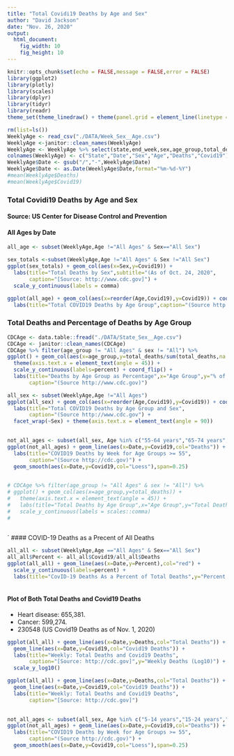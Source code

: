 ```yaml
---
title: "Total Covidi19 Deaths by Age and Sex"
author: "David Jackson"
date: "Nov. 26, 2020"
output: 
  html_document: 
    fig_width: 10
    fig_height: 10
---
```


```r
knitr::opts_chunk$set(echo = FALSE,message = FALSE,error = FALSE)
library(ggplot2)
library(plotly)
library(scales)
library(dplyr)
library(tidyr)
library(readr)
theme_set(theme_linedraw() + theme(panel.grid = element_line(linetype = 'dashed')))
```
```r
rm(list=ls())
WeeklyAge <- read_csv("./DATA/Week_Sex__Age.csv")
WeeklyAge <-janitor::clean_names(WeeklyAge)
WeeklyAge <- WeeklyAge %>% select(state,end_week,sex,age_group,total_deaths,covid_19_deaths)
colnames(WeeklyAge) <- c("State","Date","Sex","Age","Deaths","Covid19")
WeeklyAge$Date <- gsub("/","-",WeeklyAge$Date)
WeeklyAge$Date <- as.Date(WeeklyAge$Date,format="%m-%d-%Y")
#mean(WeeklyAge$Deaths)
#mean(WeeklyAge$Covid19)
```

### Total Covidi19 Deaths by Age and Sex
#### Source: US Center for Disease  Control and Prevention
####  All Ages by Date


```r
all_age <- subset(WeeklyAge,Age !="All Ages" & Sex=="All Sex")
``` 
```r
sex_totals <-subset(WeeklyAge,Age !="All Ages" & Sex !="All Sex")
ggplot(sex_totals) + geom_col(aes(x=Sex,y=Covid19)) +
  labs(title="Total Deaths by Sex",subtitle="(As of Oct. 24, 2020",
       caption="[Source: http://www.cdc.gov]") +
  scale_y_continuous(labels = comma)

```
```r
ggplot(all_age) + geom_col(aes(x=reorder(Age,Covid19),y=Covid19)) + coord_flip() +
  labs(title="Total COVID19 Deaths by Age Group",caption="(Source http://www.cdc.gov)")
```

### Total Deaths and Percentage of Deaths by Age Group

```r
CDCAge <- data.table::fread("./DATA/State_Sex__Age.csv")
CDCAge <- janitor::clean_names(CDCAge)
CDCAge %>% filter(age_group != "All Ages" & sex != "All") %>%
ggplot() + geom_col(aes(x=age_group,y=total_deaths/sum(total_deaths,na.rm=TRUE))) +
  theme(axis.text.x = element_text(angle = 45)) + 
  scale_y_continuous(labels=percent) + coord_flip() +
  labs(title="Deaths by Age Group as Percentage",x="Age Group",y="% of Age",
       caption="(Source http://www.cdc.gov)") 
```

```r
all_sex <- subset(WeeklyAge,Age !="All Ages")
ggplot(all_sex) + geom_col(aes(x=reorder(Age,Covid19),y=Covid19)) + coord_flip() +
  labs(title="Total COVID19 Deaths by Age Group and Sex",
       caption="(Source http://www.cdc.gov") +
  facet_wrap(~Sex) + theme(axis.text.x = element_text(angle = 90))
  
```
```r
not_all_ages <- subset(all_sex, Age %in% c("55-64 years","65-74 years","75-84 years","85 years and over") & Date >="2020-03-01")
ggplot(not_all_ages) + geom_line(aes(x=Date,y=Covid19,col="Deaths")) + facet_wrap(~Age,ncol=2) +
  labs(title="COVID19 Deaths by Week for Age Groups >= 55",
       caption="(Source http://cdc.gov)") +
  geom_smooth(aes(x=Date,y=Covid19,col="Loess"),span=0.25)
  
```

```r
# CDCAge %>% filter(age_group != "All Ages" & sex != "All") %>%
# ggplot() + geom_col(aes(x=age_group,y=total_deaths)) +
#   theme(axis.text.x = element_text(angle = 45)) +
#   labs(title="Total Deaths by Age Group",x="Age Group",y="Total Deaths") +
#   scale_y_continuous(labels = scales::comma)
#   
  
```
`
#### COVID-19 Deaths as a Precent of All Deaths 

```r
all_all <- subset(WeeklyAge,Age =="All Ages" & Sex=="All Sex")
all_all$Percent <- all_all$Covid19/all_all$Deaths
ggplot(all_all) + geom_line(aes(x=Date,y=Percent),col="red") +
  scale_y_continuous(labels=percent) +
  labs(title="CovID-19 Deaths As a Percent of Total Deaths",y="Percent of Total Deaths",caption="[Source: http://cdc.gov]")
  
```

#### Plot of Both Total Deaths and Covid19 Deaths
* Heart disease: 655,381.
* Cancer: 599,274.
* 230548 (US Covid19 Deaths as of Nov. 1, 2020)

```r
ggplot(all_all) + geom_line(aes(x=Date,y=Deaths,col="Total Deaths")) +
  geom_line(aes(x=Date,y=Covid19,col="Covid19 Deaths")) +
  labs(title="Weekly: Total Deaths and Covid19 Deaths",
       caption="[Source: http://cdc.gov]",y="Weekly Deaths (Log10)") +
  scale_y_log10()

ggplot(all_all) + geom_line(aes(x=Date,y=Deaths,col="Total Deaths")) +
  geom_line(aes(x=Date,y=Covid19,col="Covid19 Deaths")) +
  labs(title="Weekly: Total Deaths and Covid19 Deaths",
       caption="[Source: http://cdc.gov]")
  
```
```r
not_all_ages <- subset(all_sex, Age %in% c("5-14 years","15-24 years","25-34 years","35-44 years","45-54 years") & Date >="2020-03-01")
ggplot(not_all_ages) + geom_line(aes(x=Date,y=Covid19,col="Deaths")) + facet_wrap(~Age,ncol=2) +
  labs(title="COVID19 Deaths by Week for Age Groups >= 55",
       caption="(Source http://cdc.gov)") +
  geom_smooth(aes(x=Date,y=Covid19,col="Loess"),span=0.25) 
  
  
```





